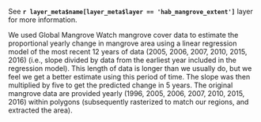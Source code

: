 See **`r layer_meta$name[layer_meta$layer == 'hab_mangrove_extent']`** layer for more information.

We used Global Mangrove Watch mangrove cover data to estimate the proportional yearly change in mangrove area using a linear regression model of the most recent 12 years of data (2005, 2006, 2007, 2010, 2015, 2016) (i.e., slope divided by data from the earliest year included in the regression model). This length of data is longer than we usually do, but we feel we get a better estimate using this period of time. The slope was then multiplied by five to get the predicted change in 5 years. The original mangrove data are provided yearly (1996, 2005, 2006, 2007, 2010, 2015, 2016) within polygons (subsequently rasterized to match our regions, and extracted the area).
